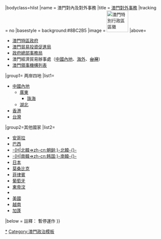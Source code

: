 {{Navbox|1={{#switch:{{{1|}}}|child=subgroup}}
|bodyclass=hlist
|name = 澳門對內及對外事務
|title = {{Flagicon|MAC}} [[澳門對外事務]]
|tracking = <includeonly>no</includeonly>
|basestyle = background:#8BC2B5
|image = [[File:Coat of arms of Macao.svg|70px|澳門特別行政區區徽]]
|above=
* [[澳門特區政府]] 
* [[澳門貿易投資促進局]] 
* [[政府總部事務局]] 
* 澳門經濟貿易辦事處（[[澳門貿易投資促進局辦事處 (內地)|中國內地]]、[[澳門經濟貿易辦事處 (海外)|海外]]、<s>[[在台灣澳門經濟文化辦事處|台灣]]</s>{{Ref label|ss|@|@}}）
* [[澳門領事機構列表]]
|group1= 两岸四地
|list1= 
* [[中國大陸與澳門關係|中國內地]]
** [[粵澳關係|廣東]]
*** [[珠澳關係|珠海]]
** [[湖北與澳門關係|湖北]]
* [[香港與澳門關係|香港]]
* [[台灣與澳門關係|台灣]] 
|group2=其他國家
|list2= 
* [[澳門與安哥拉關係|安哥拉]]
* [[澳門與巴西關係|巴西]]
* [[澳門與北韓關係|<noinclude>-{H|北韓=>zh-cn:朝鲜;}-</noinclude>北韓-{}-]]
* [[澳門與南韓關係|<noinclude>-{H|南韓=>zh-cn:韩国;}-</noinclude>南韓-{}-]]
* [[澳門與日本關係|日本]]
* [[澳門與莫桑比克關係|莫桑比克]]
* [[澳門與菲律賓關係|菲律賓]]
* [[澳門與葡萄牙關係|葡萄牙]]
* [[澳門與東帝汶關係|東帝汶]]
* {{Link-es|澳門與西班牙關係|Relaciones España-Macao|西班牙}}
* [[澳門與美國關係|美國]]
* [[澳門與越南關係|越南]] 
* [[澳門與加蓬關係|加蓬]]
|below = 註釋：{{Note label|ss|@|@}} 暫停運作
}}<noinclude>
[[Category:澳門對外事務|*]]
[[Category:澳門政治模板]]
</noinclude>